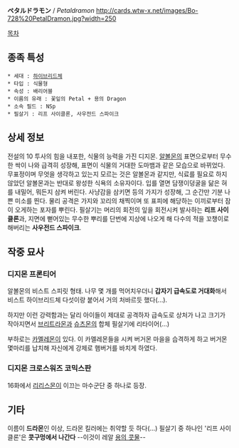 '''ペタルドラモン''' / ''Petaldramon''
http://cards.wtw-x.net/images/Bo-728%20PetalDramon.jpg?width=250

[[목차]]

== 종족 특성 ==
 * 세대 : [[하이브리드체]]
 * 타입 : 식물형
 * 속성 : 배리어블
 * 이름의 유래 : 꽃잎의 Petal + 용의 Dragon
 * 소속 필드 : NSp
 * 필살기 : 리프 사이클론, 사우전드 스파이크

== 상세 정보 ==
전설의 10 투사의 힘을 내포한, 식물의 능력을 가진 디지몬. [[알볼몬]]의 표면으로부터 무수한 싹이 나와 급격히 성장해, 표면이 식물의 거대한 도마뱀과 같은 모습으로 바뀌었다. 무표정이며 무엇을 생각하고 있는지 모르는 것은 알볼몬과 같지만, 식료를 필요로 하지 않았던 알볼몬과는 반대로 왕성한 식욕의 소유자이다. 입를 열면 담쟁이덩굴을 닮은 혀를 내밀어, 뭐든지 삼켜 버린다. 사냥감을 삼키면 등의 가지가 성장해, 그 순간만 기분 나쁜 미소를 띈다. 물리 공격은 가지와 꼬리의 채찍이며 또 표피에 해당하는 이끼로부터 잠이 오게하는 포자를 뿌린다. 필살기는 머리의 회전의 잎을 회전시켜 발사하는 '''리프 사이클론'''과, 지면에 뻗어있는 무수한 뿌리를 단번에 지상에 나오게 해 다수의 적을 꼬챙이로 해버리는 '''사우전드 스파이크'''.

== 작중 묘사 ==
=== 디지몬 프론티어 ===
알볼몬의 비스트 스피릿 형태. 나무 몇 개를 먹어치우더니 '''갑자기 급속도로 거대화'''해서 비스트 하이브리드체 다섯이랑 붙어서 거의 처바르듯 했다(...).

하지만 이런 강력함과는 달리 아이들이 제대로 공격하자 급속도로 상처가 나고 크기가 작아지면서 [[브리트라몬]]과 [[슈츠몬]]의 합체 필살기에 리타이어(...)

부하로는 [[카멜레몬]]이 있다. 이 카멜레몬들을 시켜 버거몬 마을을 습격하게 하고 버거몬 몇마리를 납치해 자신에게 강제로 햄버거를 바치게 하였다.

=== 디지몬 크로스워즈 코믹스판 ===
16화에서 [[리리스몬]]이 이끄는 마수군단 중 하나로 등장.

== 기타 ==
이름이 '''드라몬'''인 이상, 드라몬 킬러에는 취약할 듯 하다(…)
필살기 중 하나인 '리프 사이클론'은 '''콧구멍에서 나간다''' --이것이 레알 [[용의 콧물]]--
